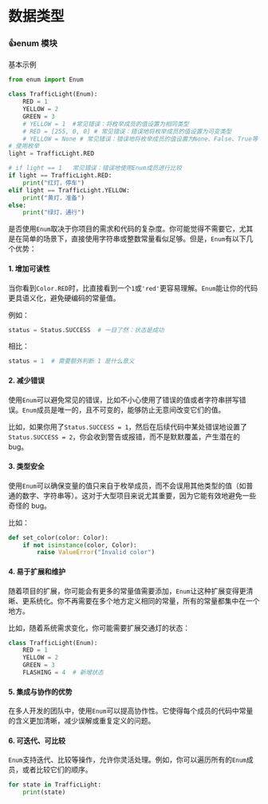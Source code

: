 # 数据类型

### 👍enum 模块

基本示例

```python showLineNumbers
from enum import Enum

class TrafficLight(Enum):
    RED = 1
    YELLOW = 2
    GREEN = 3
    # YELLOW = 1  #常见错误：将枚举成员的值设置为相同类型
    # RED = [255, 0, 0] # 常见错误：错误地将枚举成员的值设置为可变类型
    # YELLOW = None # 常见错误：错误地将枚举成员的值设置为None、False、True等
# 使用枚举
light = TrafficLight.RED

# if light == 1   常见错误：错误地使用Enum成员进行比较
if light == TrafficLight.RED:
    print("红灯，停车")
elif light == TrafficLight.YELLOW:
    print("黄灯，准备")
else:
    print("绿灯，通行")
```

是否使用`Enum`取决于你项目的需求和代码的复杂度。你可能觉得不需要它，尤其是在简单的场景下，直接使用字符串或整数常量看似足够。但是，`Enum`有以下几个优势：

#### 1. **增加可读性**
   当你看到`Color.RED`时，比直接看到一个`1`或`'red'`更容易理解。`Enum`能让你的代码更具语义化，避免硬编码的常量值。
   
   例如：
   ```python
   status = Status.SUCCESS  # 一目了然：状态是成功
   ```
   相比：
   ```python
   status = 1  # 需要额外判断 1 是什么意义
   ```

#### 2. **减少错误**
   使用`Enum`可以避免常见的错误，比如不小心使用了错误的值或者字符串拼写错误。`Enum`成员是唯一的，且不可变的，能够防止无意间改变它们的值。
   
   比如，如果你用了`Status.SUCCESS = 1`，然后在后续代码中某处错误地设置了`Status.SUCCESS = 2`，你会收到警告或报错，而不是默默覆盖，产生潜在的 bug。

#### 3. **类型安全**
   使用`Enum`可以确保变量的值只来自于枚举成员，而不会误用其他类型的值（如普通的数字、字符串等）。这对于大型项目来说尤其重要，因为它能有效地避免一些奇怪的 bug。
   
   比如：
   ```python
   def set_color(color: Color):
       if not isinstance(color, Color):
           raise ValueError("Invalid color")
   ```

#### 4. **易于扩展和维护**
   随着项目的扩展，你可能会有更多的常量值需要添加，`Enum`让这种扩展变得更清晰、更系统化。你不再需要在多个地方定义相同的常量，所有的常量都集中在一个地方。
   
   比如，随着系统需求变化，你可能需要扩展交通灯的状态：
   ```python
   class TrafficLight(Enum):
       RED = 1
       YELLOW = 2
       GREEN = 3
       FLASHING = 4  # 新增状态
   ```

#### 5. **集成与协作的优势**
   在多人开发的团队中，使用`Enum`可以提高协作性。它使得每个成员的代码中常量的含义更加清晰，减少误解或重复定义的问题。

#### 6. **可迭代、可比较**
   `Enum`支持迭代、比较等操作，允许你灵活处理。例如，你可以遍历所有的`Enum`成员，或者比较它们的顺序。
   
   ```python
   for state in TrafficLight:
       print(state)
   ```
